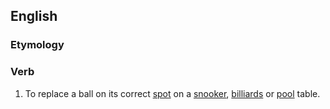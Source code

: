 ==English==

===Etymology===
{{prefix|re|spot}}

===Verb===
{{en-verb|respots|respotting|respotted}}

# {{context|sports|billiards|snooker|pool}} To replace a ball on its correct [[spot]] on a [[snooker]], [[billiards]] or [[pool]] table.